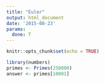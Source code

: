 ```yaml
---
title: "Euler"
output: html_document
date: '2015-08-23'
params:
  done: T
---
```


```r
knitr::opts_chunk$set(echo = TRUE)
```

```r
library(numbers)
primes <- Primes(250000)
answer <- primes[10001]

```

